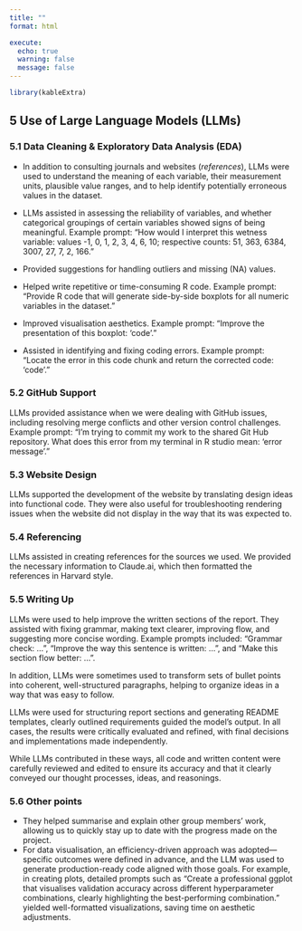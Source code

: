 ```yaml
---
title: ""
format: html

execute:
  echo: true
  warning: false
  message: false
---
```


```r
library(kableExtra)
```


## 5 Use of Large Language Models (LLMs) {#sec-LLMs_discussion}

### 5.1 Data Cleaning & Exploratory Data Analysis (EDA)

-   In addition to consulting journals and websites (*references*), LLMs were used to understand the meaning of each variable, their measurement units, plausible value ranges, and to help identify potentially erroneous values in the dataset.

-   LLMs assisted in assessing the reliability of variables, and whether categorical groupings of certain variables showed signs of being meaningful. Example prompt: "How would I interpret this wetness variable: values -1, 0, 1, 2, 3, 4, 6, 10; respective counts: 51, 363, 6384, 3007, 27, 7, 2, 166."

-   Provided suggestions for handling outliers and missing (NA) values.

-   Helped write repetitive or time-consuming R code. Example prompt: "Provide R code that will generate side-by-side boxplots for all numeric variables in the dataset."

-   Improved visualisation aesthetics. Example prompt: "Improve the presentation of this boxplot: 'code'."

-   Assisted in identifying and fixing coding errors. Example prompt: "Locate the error in this code chunk and return the corrected code: 'code'."

### 5.2 GitHub Support

LLMs provided assistance when we were dealing with GitHub issues, including resolving merge conflicts and other version control challenges. Example prompt: "I’m trying to commit my work to the shared Git Hub repository. What does this error from my terminal in R studio mean: ‘error message’."

### 5.3 Website Design

LLMs supported the development of the website by translating design ideas into functional code. They were also useful for troubleshooting rendering issues when the website did not display in the way that its was expected to.

### 5.4 Referencing

LLMs assisted in creating references for the sources we used. We provided the necessary information to Claude.ai, which then formatted the references in Harvard style.

### 5.5 Writing Up

LLMs were used to help improve the written sections of the report. They assisted with fixing grammar, making text clearer, improving flow, and suggesting more concise wording. Example prompts included: "Grammar check: ...", "Improve the way this sentence is written: ...", and "Make this section flow better: ...".

In addition, LLMs were sometimes used to transform sets of bullet points into coherent, well-structured paragraphs, helping to organize ideas in a way that was easy to follow.

LLMs were used for structuring report sections and generating README templates, clearly outlined requirements guided the model's output. In all cases, the results were critically evaluated and refined, with final decisions and implementations made independently.

While LLMs contributed in these ways, all code and written content were carefully reviewed and edited to ensure its accuracy and that it clearly conveyed our thought processes, ideas, and reasonings.

### 5.6 Other points

-   They helped summarise and explain other group members’ work, allowing us to quickly stay up to date with the progress made on the project.
-   For data visualisation, an efficiency-driven approach was adopted—specific outcomes were defined in advance, and the LLM was used to generate production-ready code aligned with those goals. For example, in creating plots, detailed prompts such as "Create a professional ggplot that visualises validation accuracy across different hyperparameter combinations, clearly highlighting the best-performing combination." yielded well-formatted visualizations, saving time on aesthetic adjustments.
